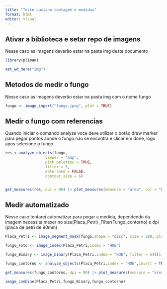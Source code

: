 ```yaml
---
title: "Teste Luciano contagem e medidas"
format: html
editor: visual
---
```


## Ativar a biblioteca e setar repo de imagens

Nesse caso as imagens deverão estar na pasta img deste documento

```r
library(pliman)

set_wd_here("img")
```

## Metodos de medir o fungo

Nesse caso as imagens deverão estar na pasta img com o nome fungo

```r
fungo <- image_import("fungo.jpeg", plot = TRUE)
```

## Medir o fungo com referencias

Quando iniciar o comando analyze voce deve utilizar o botão draw marker para pegar pontos aonde o fungo não se encontra e clicar em done, logo apos selecione o fungo.

```r
res <-analyze_objects(fungo,
                  viewer = "map",
                  pick_palettes = TRUE,
                  filter = 5,
                  watershed = FALSE,
                  contour_size = 6)


get_measures(res, dpi = 90) |> plot_measures(measure = "area", col = "black",size = 2)
```

## Medir automatizado

Nesse caso tentarei automatizar para pegar a medida, dependendo da imagem necessita mexer no size(Placa_Petri) ,Filter(Fungo_contorno) e dpi (placa de petri de 90mm)

```r
Placa_Petri <- image_segment_mask(fungo,shape = "disc", size = 280, plot = TRUE)

fungo_Foto <- image_index(Placa_Petri,index = "HUE")

fungo_Binary <- image_binary(Placa_Petri,index = "HUE", filter = 5)[[1]]

fungo_contorno <- analyze_objects(Placa_Petri,index = "HUE",invert = TRUE , filter = 7)

get_measures(fungo_contorno, dpi = 90) |> plot_measures(measure = "area", col = "black",size = 3)

image_combine(Placa_Petri,fungo_Binary,fungo_contorno)
```
